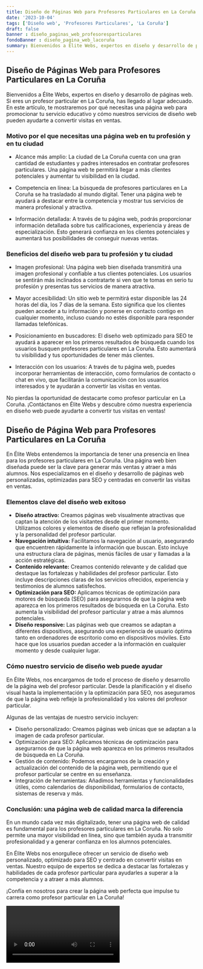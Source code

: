 ```yaml
---
title: Diseño de Páginas Web para Profesores Particulares en La Coruña
date: '2023-10-04'
tags: ['Diseño web', 'Profesores Particulares', 'La Coruña']
draft: false
banner : diseño_paginas_web_profesoresparticulares
fondoBanner : diseño_pagina_web_lacoruña
summary: Bienvenidos a Élite Webs, expertos en diseño y desarrollo de páginas web. Si eres un profesor particular en La Coruña, has llegado al lugar adecuado. En este artículo, te mostraremos por qué necesitas una página web para promocionar tu servicio educativo y cómo nuestros servicios de diseño web pueden ayudarte a convertir visitas en ventas.
---
```


## Diseño de Páginas Web para Profesores Particulares en La Coruña

Bienvenidos a Élite Webs, expertos en diseño y desarrollo de páginas web. Si eres un profesor particular en La Coruña, has llegado al lugar adecuado. En este artículo, te mostraremos por qué necesitas una página web para promocionar tu servicio educativo y cómo nuestros servicios de diseño web pueden ayudarte a convertir visitas en ventas.

### Motivo por el que necesitas una página web en tu profesión y en tu ciudad

- Alcance más amplio: La ciudad de La Coruña cuenta con una gran cantidad de estudiantes y padres interesados en contratar profesores particulares. Una página web te permitirá llegar a más clientes potenciales y aumentar tu visibilidad en la ciudad.

- Competencia en línea: La búsqueda de profesores particulares en La Coruña se ha trasladado al mundo digital. Tener una página web te ayudará a destacar entre la competencia y mostrar tus servicios de manera profesional y atractiva.

- Información detallada: A través de tu página web, podrás proporcionar información detallada sobre tus calificaciones, experiencia y áreas de especialización. Esto generará confianza en los clientes potenciales y aumentará tus posibilidades de conseguir nuevas ventas.

### Beneficios del diseño web para tu profesión y tu ciudad

- Imagen profesional: Una página web bien diseñada transmitirá una imagen profesional y confiable a tus clientes potenciales. Los usuarios se sentirán más inclinados a contratarte si ven que te tomas en serio tu profesión y presentas tus servicios de manera atractiva.

- Mayor accesibilidad: Un sitio web te permitirá estar disponible las 24 horas del día, los 7 días de la semana. Esto significa que los clientes pueden acceder a tu información y ponerse en contacto contigo en cualquier momento, incluso cuando no estés disponible para responder llamadas telefónicas.

- Posicionamiento en buscadores: El diseño web optimizado para SEO te ayudará a aparecer en los primeros resultados de búsqueda cuando los usuarios busquen profesores particulares en La Coruña. Esto aumentará tu visibilidad y tus oportunidades de tener más clientes.

- Interacción con los usuarios: A través de tu página web, puedes incorporar herramientas de interacción, como formularios de contacto o chat en vivo, que facilitarán la comunicación con los usuarios interesados y te ayudarán a convertir las visitas en ventas.

No pierdas la oportunidad de destacarte como profesor particular en La Coruña. ¡Contáctanos en Élite Webs y descubre cómo nuestra experiencia en diseño web puede ayudarte a convertir tus visitas en ventas!

<GifSeo />

<Cta />

## Diseño de Página Web para Profesores Particulares en La Coruña

En Élite Webs entendemos la importancia de tener una presencia en línea para los profesores particulares en La Coruña. Una página web bien diseñada puede ser la clave para generar más ventas y atraer a más alumnos. Nos especializamos en el diseño y desarrollo de páginas web personalizadas, optimizadas para SEO y centradas en convertir las visitas en ventas. 

### Elementos clave del diseño web exitoso

- **Diseño atractivo:** Creamos páginas web visualmente atractivas que captan la atención de los visitantes desde el primer momento. Utilizamos colores y elementos de diseño que reflejan la profesionalidad y la personalidad del profesor particular.
- **Navegación intuitiva:** Facilitamos la navegación al usuario, asegurando que encuentren rápidamente la información que buscan. Esto incluye una estructura clara de páginas, menús fáciles de usar y llamadas a la acción estratégicas.
- **Contenido relevante:** Creamos contenido relevante y de calidad que destaque las fortalezas y habilidades del profesor particular. Esto incluye descripciones claras de los servicios ofrecidos, experiencia y testimonios de alumnos satisfechos.
- **Optimización para SEO:** Aplicamos técnicas de optimización para motores de búsqueda (SEO) para asegurarnos de que la página web aparezca en los primeros resultados de búsqueda en La Coruña. Esto aumenta la visibilidad del profesor particular y atrae a más alumnos potenciales.
- **Diseño responsive:** Las páginas web que creamos se adaptan a diferentes dispositivos, asegurando una experiencia de usuario óptima tanto en ordenadores de escritorio como en dispositivos móviles. Esto hace que los usuarios puedan acceder a la información en cualquier momento y desde cualquier lugar.

### Cómo nuestro servicio de diseño web puede ayudar

En Élite Webs, nos encargamos de todo el proceso de diseño y desarrollo de la página web del profesor particular. Desde la planificación y el diseño visual hasta la implementación y la optimización para SEO, nos aseguramos de que la página web refleje la profesionalidad y los valores del profesor particular.

Algunas de las ventajas de nuestro servicio incluyen:

- Diseño personalizado: Creamos páginas web únicas que se adaptan a la imagen de cada profesor particular.
- Optimización para SEO: Aplicamos técnicas de optimización para asegurarnos de que la página web aparezca en los primeros resultados de búsqueda en La Coruña.
- Gestión de contenido: Podemos encargarnos de la creación y actualización del contenido de la página web, permitiendo que el profesor particular se centre en su enseñanza.
- Integración de herramientas: Añadimos herramientas y funcionalidades útiles, como calendarios de disponibilidad, formularios de contacto, sistemas de reserva y más.

### Conclusión: una página web de calidad marca la diferencia

En un mundo cada vez más digitalizado, tener una página web de calidad es fundamental para los profesores particulares en La Coruña. No solo permite una mayor visibilidad en línea, sino que también ayuda a transmitir profesionalidad y a generar confianza en los alumnos potenciales.

En Élite Webs nos enorgullece ofrecer un servicio de diseño web personalizado, optimizado para SEO y centrado en convertir visitas en ventas. Nuestro equipo de expertos se dedica a destacar las fortalezas y habilidades de cada profesor particular para ayudarles a superar a la competencia y a atraer a más alumnos.

¡Confía en nosotros para crear la página web perfecta que impulse tu carrera como profesor particular en La Coruña!

<Video />

<CtaBot job='Profesores Particulares' city='La Coruña'/>

<Gmaps query='La Coruña+españa+maps' />